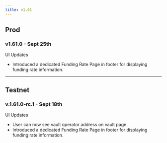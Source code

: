 ```yaml
---
title: v1.61
---
```


## Prod

### v1.61.0 - Sept 25th

UI Updates

- Introduced a dedicated Funding Rate Page in footer for displaying funding rate information.

---

## Testnet

### v.1.61.0-rc.1 - Sept 18th

UI Updates

- User can now see vault operator address on vault page.
- Introduced a dedicated Funding Rate Page in footer for displaying funding rate information.

